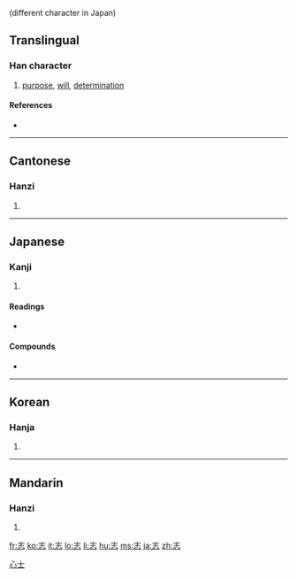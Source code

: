 {{also|誌}} (different character in Japan)
==Translingual==

===Han character===
{{Han char|rn=61|rad=心|as=03|sn=7|four=4033<sub>1</sub>|canj=土心 (GP)}}

# [[purpose]], [[will]], [[determination]]

====References====
* {{Han ref|kx=0376.210|dkj=10331|dj=0703.070|hdz=42269.040|uh=5FD7|ud=24535|bh=A7D3|bd=42963}}

----

==Cantonese==

===Hanzi===
{{yue-hanzi|jyut=|y=ji3}}

# {{defn|Cantonese}}

----

==Japanese==

===Kanji===
{{ja-kanji|grade=5|rs=心03}}

# {{defn|Japanese}}

====Readings====
* {{ja-readings|on=[[し]] (shi)|kun=[[こころざす]] (kokorozasu), [[こころざし]] (kokorozashi), [[しるす]] (shirusu)}}

====Compounds====
*{{term|意志||will, intent|tr=[[いし]], [[ishi]]|sc=Jpan|lang=ja}}

----

==Korean==

===Hanja===
{{ko-hanja|hangeul=지|eumhun=|rv=ji|mr=chi|y=ci}}

# {{defn|Korean}}

[[Category:CJKV simplified characters which already existed as traditional characters|心士]]

----

==Mandarin==

===Hanzi===
{{cmn-hanzi|tra=誌|pin=[[zhì]] ([[zhi4]])|wg=chih<sup>4</sup>}}

# {{defn|Mandarin}}

[[fr:志]]
[[ko:志]]
[[it:志]]
[[lo:志]]
[[li:志]]
[[hu:志]]
[[ms:志]]
[[ja:志]]
[[zh:志]]
